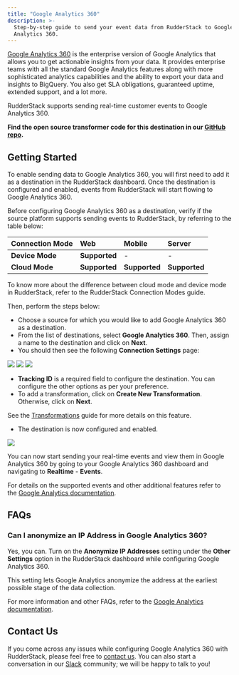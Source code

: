 ```yaml
---
title: "Google Analytics 360"
description: >-
  Step-by-step guide to send your event data from RudderStack to Google
  Analytics 360.
---
```


[Google Analytics 360](https://marketingplatform.google.com/about/analytics-360/) is the enterprise version of Google Analytics that allows you to get actionable insights from your data. It provides enterprise teams with all the standard Google Analytics features along with more sophisticated analytics capabilities and the ability to export your data and insights to BigQuery. You also get SLA obligations, guaranteed uptime, extended support, and a lot more.

RudderStack supports sending real-time customer events to Google Analytics 360.

<div class="successBlock">

  **Find the open source transformer code for this destination in our <a href="https://github.com/rudderlabs/rudder-transformer/tree/master/v0/destinations/ga360">GitHub repo</a>.**
</div>

## Getting Started

To enable sending data to Google Analytics 360, you will first need to add it as a destination in the RudderStack dashboard. Once the destination is configured and enabled, events from RudderStack will start flowing to Google Analytics 360.

Before configuring Google Analytics 360 as a destination, verify if the source platform supports sending events to RudderStack, by referring to the table below:

| **Connection Mode** | **Web**       | **Mobile**    | **Server**    |
| :------------------ | :------------ | :------------ | :------------ |
| **Device Mode**     | **Supported** | -             | -             |
| **Cloud Mode**      | **Supported** | **Supported** | **Supported** |

<div class="infoBlock">
To know more about the difference between cloud mode and device mode in RudderStack, refer to the <Link to="/tmp-destinations/rudderstack-connection-modes/">RudderStack Connection Modes</Link> guide.
</div>

Then, perform the steps below:

- Choose a source for which you would like to add Google Analytics 360 as a destination.
- From the list of destinations, select **Google Analytics 360**. Then, assign a name to the destination and click on **Next**.
- You should then see the following **Connection Settings** page:

<img src="../../assets/1 (20).png" />

<img src="../../assets/2 (26).png" />

<img src="../../assets/3 (23).png" />

- **Tracking ID** is a required field to configure the destination. You can configure the other options as per your preference.
- To add a transformation, click on **Create New Transformation**. Otherwise, click on **Next**.

<div class="infoBlock">

See the <a href="https://rudderstack.com/docs/transformations">Transformations</a> guide for more details on this feature.

</div>

- The destination is now configured and enabled.

<img src="../../assets/final.png" />

You can now start sending your real-time events and view them in Google Analytics 360 by going to your Google Analytics 360 dashboard and navigating to **Realtime** - **Events**.

<div class="successBlock">

  For details on the supported events and other additional features refer to the
  <a href="https://rudderstack.com/docs/destinations/analytics/google-analytics-ga/">Google Analytics documentation</a>.
</div>

## FAQs

### Can I anonymize an IP Address in Google Analytics 360?

Yes, you can. Turn on the **Anonymize IP Addresses** setting under the **Other Settings** option in the RudderStack dashboard while configuring Google Analytics 360.

This setting lets Google Analytics anonymize the address at the earliest possible stage of the data collection.

<div class="infoBlock">

For more information and other FAQs, refer to the <a href="https://rudderstack.com/docs/destinations/analytics/google-analytics-ga/">Google Analytics documentation</a>.

</div>

## Contact Us

If you come across any issues while configuring Google Analytics 360 with RudderStack, please feel free to [contact us](mailto:%20docs@rudderstack.com). You can also start a conversation in our [Slack](https://rudderstack.com/join-rudderstack-slack-community) community; we will be happy to talk to you!

